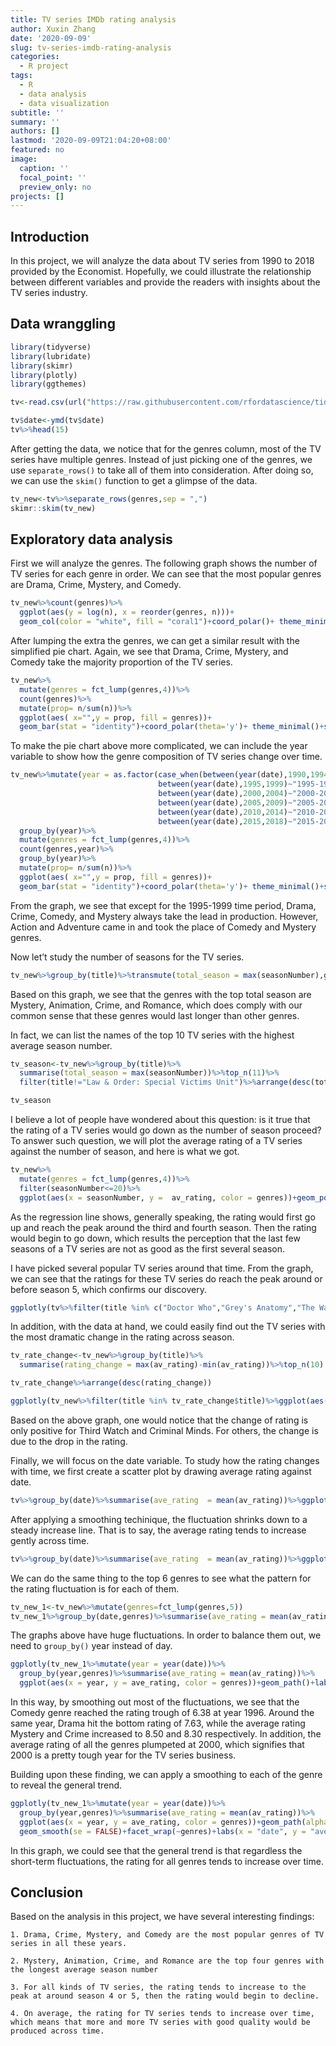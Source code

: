 ```yaml
---
title: TV series IMDb rating analysis
author: Xuxin Zhang
date: '2020-09-09'
slug: tv-series-imdb-rating-analysis
categories:
  - R project
tags:
  - R
  - data analysis
  - data visualization
subtitle: ''
summary: ''
authors: []
lastmod: '2020-09-09T21:04:20+08:00'
featured: no
image:
  caption: ''
  focal_point: ''
  preview_only: no
projects: []
---
```


## Introduction
In this project, we will analyze the data about TV series from 1990 to 2018 provided by the Economist. Hopefully, we could illustrate the relationship between different variables and provide the readers with insights about the TV series industry. 

## Data wranggling
```r
library(tidyverse)
library(lubridate)
library(skimr)
library(plotly)
library(ggthemes)

tv<-read.csv(url("https://raw.githubusercontent.com/rfordatascience/tidytuesday/master/data/2019/2019-01-08/IMDb_Economist_tv_ratings.csv"))
```

```r
tv$date<-ymd(tv$date)
tv%>%head(15)
```

After getting the data, we notice that for the genres column, most of the TV series have multiple genres. Instead of just picking one of the genres, we use `separate_rows()` to take all of them into consideration. After doing so, we can use the `skim()` function to get a glimpse of the data.
```r
tv_new<-tv%>%separate_rows(genres,sep = ",")
skimr::skim(tv_new)
```

## Exploratory data analysis
First we will analyze the genres. The following graph shows the number of TV series for each genre in order. We can see that the most popular genres are Drama, Crime, Mystery, and Comedy. 
```r
tv_new%>%count(genres)%>%
  ggplot(aes(y = log(n), x = reorder(genres, n)))+
  geom_col(color = "white", fill = "coral1")+coord_polar()+ theme_minimal()+labs(title = "Genre composition of TV series",x = "genres", y = "log(n)")
```

After lumping the extra the genres, we can get a similar result with the simplified pie chart. Again, we see that Drama, Crime, Mystery, and Comedy take the majority proportion of the TV series. 
```r
tv_new%>%
  mutate(genres = fct_lump(genres,4))%>%
  count(genres)%>%
  mutate(prop= n/sum(n))%>%
  ggplot(aes( x="",y = prop, fill = genres))+
  geom_bar(stat = "identity")+coord_polar(theta='y')+ theme_minimal()+scale_fill_brewer(palette = "RdBu")+labs(y = "proportion", x= "",title = "Pie Chart for the genre composition of TV series")
```

To make the pie chart above more complicated, we can include the year variable to show how the genre composition of TV series change over time.
```r
tv_new%>%mutate(year = as.factor(case_when(between(year(date),1990,1994)~"1990-1994",
                                 between(year(date),1995,1999)~"1995-1999",
                                 between(year(date),2000,2004)~"2000-2004",
                                 between(year(date),2005,2009)~"2005-2009",
                                 between(year(date),2010,2014)~"2010-2014",
                                 between(year(date),2015,2018)~"2015-2018")))%>%
  group_by(year)%>%
  mutate(genres = fct_lump(genres,4))%>%
  count(genres,year)%>%
  group_by(year)%>%
  mutate(prop= n/sum(n))%>%
  ggplot(aes( x="",y = prop, fill = genres))+
  geom_bar(stat = "identity")+coord_polar(theta='y')+ theme_minimal()+scale_fill_brewer(palette = "RdBu")+facet_wrap(~year)+labs(y = "proportion", x ="", title = "Pie Chart for the genre composition of TV series")
```

From the graph, we see that except for the 1995-1999 time period, Drama, Crime, Comedy, and Mystery always take the lead in production. However, Action and Adventure came in and took the place of Comedy and Mystery genres. 


Now let't study the number of seasons for the TV series.
```r
tv_new%>%group_by(title)%>%transmute(total_season = max(seasonNumber),genres)%>%ggplot(aes(x = total_season, y = reorder(genres,total_season)))+geom_boxplot(fill = "coral1", outlier.alpha = 0.5, alpha=0.6)+scale_x_log10()+ theme_minimal()+labs(x = "number of season",  y = "genres", title = "Distribution of season number for different genres")
```

Based on this graph, we see that the genres with the top total season are Mystery, Animation, Crime, and Romance, which does comply with our common sense that these genres would last longer than other genres. 

In fact, we can list the names of the top 10 TV series with the highest average season number.
```r
tv_season<-tv_new%>%group_by(title)%>%
  summarise(total_season = max(seasonNumber))%>%top_n(11)%>%
  filter(title!="Law & Order: Special Victims Unit")%>%arrange(desc(total_season))

tv_season
```

I believe a lot of people have wondered about this question: is it true that the rating of a TV series would go down as the number of season proceed? To answer such question, we will plot the average rating of a TV series against the number of season, and here is what we got. 

```r
tv_new%>%
  mutate(genres = fct_lump(genres,4))%>%
  filter(seasonNumber<=20)%>%
  ggplot(aes(x = seasonNumber, y =  av_rating, color = genres))+geom_point(alpha  = 0.1)+geom_smooth()+scale_color_brewer(palette = "Set2")+facet_wrap(~genres)+labs(x = "number of season", y = "average rating", title ="The relationship between average rating and season number for TV sereies")+ theme_minimal()
```

As the regression line shows, generally speaking, the rating would first go up and reach the peak around the third and fourth season. Then the rating would begin to go down, which results the perception that the last few seasons of a TV series are not as good as the first several season.

I have picked several popular TV series around that time. From the graph, we can see that the ratings for these TV series do reach the peak around or before season 5, which confirms our discovery. 
```r
ggplotly(tv%>%filter(title %in% c("Doctor Who","Grey's Anatomy","The Walking Dead","American Horror Story","Law & Order"))%>%ggplot(aes(x = seasonNumber, y = av_rating, color = title))+geom_path(alpha = 1)+scale_color_brewer(palette = "Dark2")+ theme_minimal()+labs(x = "number of season", y = "average rating", title ="Rating change across season for selected TV sereies"))
```

In addition, with the data at hand, we could easily find out the TV series with the most dramatic change in the rating across season. 

```r
tv_rate_change<-tv_new%>%group_by(title)%>%
  summarise(rating_change = max(av_rating)-min(av_rating))%>%top_n(10)

tv_rate_change%>%arrange(desc(rating_change))
```

```r
ggplotly(tv_new%>%filter(title %in% tv_rate_change$title)%>%ggplot(aes(x = seasonNumber, y = av_rating, color = title))+geom_path()+labs(x = "number of season", y = "average rating", title ="Rating change across season for selected TV sereies")+theme_minimal())
```

Based on the above graph, one would notice that the change of rating is only positive for Third Watch and Criminal Minds. For others, the change is due to the drop in the rating.

Finally, we will focus on the date variable. To study how the rating changes with time, we first create a scatter plot by drawing average rating against date.

```r
tv%>%group_by(date)%>%summarise(ave_rating  = mean(av_rating))%>%ggplot(aes(x = date, y = ave_rating))+geom_point(alpha = 0.1)+geom_path()+labs(x = "date", y = "average rating", title = "How the rating fluctuates over time")+theme_minimal()
```

After applying a smoothing techinique, the fluctuation shrinks down to a steady increase line. That is to say, the average rating tends to increase gently across time.

```r
tv%>%group_by(date)%>%summarise(ave_rating  = mean(av_rating))%>%ggplot(aes(x = date, y = ave_rating))+geom_point(alpha = 0.1)+geom_smooth()+labs(x = "date", y = "average rating", title = "How the rating fluctuates over time")+theme_minimal()
```

We can do the same thing to the top 6 genres to see what the pattern for the rating fluctuation is for each of them.
```r
tv_new_1<-tv_new%>%mutate(genres=fct_lump(genres,5))
tv_new_1%>%group_by(date,genres)%>%summarise(ave_rating = mean(av_rating))%>%ggplot(aes(x = date, y = ave_rating, color = genres))+geom_path()+facet_wrap(~genres)+labs(x = "date", y = "average rating", title = "How the rating fluctuates for each genres over time")+theme_minimal()
```

The graphs above have huge fluctuations. In order to balance them out, we need to `group_by()` year instead of day.

```r
ggplotly(tv_new_1%>%mutate(year = year(date))%>%
  group_by(year,genres)%>%summarise(ave_rating = mean(av_rating))%>%
  ggplot(aes(x = year, y = ave_rating, color = genres))+geom_path()+labs(x = "date", y = "average rating", title = "How the rating fluctuates over time for each genres")+theme_minimal())
```

In this way, by smoothing out most of the fluctuations, we see that the Comedy genre reached the rating trough of 6.38 at year 1996. Around the same year, Drama hit the bottom rating of 7.63, while the average rating Mystery and Crime increased to 8.50 and 8.30 respectively. In addition, the average rating of all the genres plumpeted at 2000, which signifies that 2000 is a pretty tough year for the TV series business.

Building upon these finding, we can apply a smoothing to each of the genre to reveal the general trend.
```r
ggplotly(tv_new_1%>%mutate(year = year(date))%>%
  group_by(year,genres)%>%summarise(ave_rating = mean(av_rating))%>%
  ggplot(aes(x = year, y = ave_rating, color = genres))+geom_path(alpha = 0.5)+
  geom_smooth(se = FALSE)+facet_wrap(~genres)+labs(x = "date", y = "average rating", title = "How the rating fluctuates over time for each genres")+theme_minimal())
```
In this graph, we could see that the general trend is that regardless the short-term fluctuations, the rating for all genres tends to increase over time.

## Conclusion
Based on the analysis in this project, we have several interesting findings:

    1. Drama, Crime, Mystery, and Comedy are the most popular genres of TV series in all these years.
    
    2. Mystery, Animation, Crime, and Romance are the top four genres with the longest average season number
    
    3. For all kinds of TV series, the rating tends to increase to the peak at around season 4 or 5, then the rating would begin to decline.
    
    4. On average, the rating for TV series tends to increase over time, which means that more and more TV series with good quality would be produced across time.  



